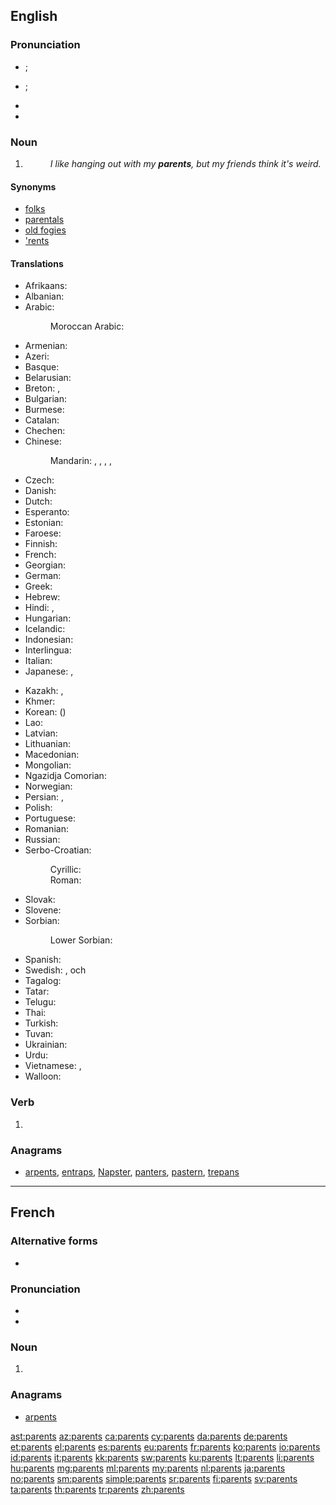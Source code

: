 ==English==

===Pronunciation===
* {{a|GenAm}} {{IPA|/ˈpɛɹənts/|/ˈpæɹənts/|lang=en}}; {{enPR|pârʹ-ənts|părʹ-ənts}}
* {{a|RP}} {{IPA|/ˈpɛəɹənts/|lang=en}}; {{enPR|pârʹ-ənts}}
* {{audio|en-us-parents.ogg|Audio (US)|lang=en}}
* {{audio|En-uk-parents.ogg|Audio (UK)|lang=en}}

===Noun===
{{head|en|plural}}

# {{plural of|parent|lang=en}}
#: ''I like hanging out with my '''parents''', but my friends think it's weird.''

====Synonyms====
* [[folks]]
* [[parentals]]
* [[old fogies]]
* [['rents]]

====Translations====
{{trans-top|one's mother and father}}
* Afrikaans: {{t|af|ouers|p}}
* Albanian: {{t|sq|prind|m-p|alt=prindër}}
* Arabic: {{t|ar|والدين|m-p|tr=wālidayn}} {{qualifier|dual}}
*: Moroccan Arabic: {{t|ary|والْدين|m|tr=wældin}}
* Armenian: {{t+|hy|ծնող|alt=ծնողներ|sc=Armn}}
* Azeri: {{t+|az|valideyn|p}}
* Basque: {{t+|eu|guraso}}
* Belarusian: {{t|be|бацька|m-p|tr=bacʹkí|alt=бацькі}}
* Breton: {{t+|br|tud|p}}, {{t+|br|kerent|p}}
* Bulgarian: {{t+|bg|родител|m-p|alt=роди́тели|sc=Cyrl}}
* Burmese: {{t+|my|မိဘ|tr=mi. ba.|sc=Mymr}}
* Catalan: {{t+|ca|pares|m-p}}
* Chechen: {{t-needed|ce}}
* Chinese:
*: Mandarin: {{t+|cmn|父母|tr=fùmǔ|sc=Hani}}, {{t+|cmn|爸媽|sc=Hani}}, {{t|cmn|爸妈|tr=bàmā|sc=Hani}}, {{t|cmn|雙親|sc=Hani}}, {{t+|cmn|双亲|tr=shuāngqīn|sc=Hani}}
* Czech: {{t|cs|rodiče|p}}
* Danish: {{t+|da|forældre|c-p}}
* Dutch: {{t+|nl|ouders|m-p}}
* Esperanto: {{t|eo|gepatroj|p}}
* Estonian: {{t|et|vanemad}}
* Faroese: {{t|fo|foreldur|n-p}}
* Finnish: {{t+|fi|vanhemmat|p}}
* French: {{t+|fr|parents|m-p}}
* Georgian: {{t|ka|მშობლები|sc=Geor}}
* German: {{t+|de|Eltern|m-p}}
* Greek: {{t+|el|γονέας|m-p|alt=γονείς|sc=Grek}}
* Hebrew: {{t|he|הורים|m-p}}
* Hindi: {{t|hi|माता-पिता|p|tr=mātā-pitā|sc=Deva}}, {{t|hi|मां-बाप|p|tr=mā̃-bāp|sc=Deva}}
* Hungarian: {{t+|hu|szülők|p}}
* Icelandic: {{t+|is|foreldrar|m-p}}
* Indonesian: {{t+|id|orangtua}}
* Interlingua: {{t|ia|parentes}}
* Italian: {{t+|it|genitori|m-p}}
* Japanese: {{t+|ja|両親|tr=りょうしん, ryōshin|sc=Jpan}}, {{t+|ja|父母|tr=ふぼ, fubo|sc=Jpan}}
{{trans-mid}}
* Kazakh: {{t+|kk|ата-ана|sc=Cyrl}}, {{t|kk|әке-шеше|sc=Cyrl}}
* Khmer: {{t|km|ឪពុកម្ដាយ|tr=əv puk mdaay|sc=Khmr}}
* Korean: {{t+|ko|부모|sc=Kore}} ({{t+|ko|父母|sc=Kore}})
* Lao: {{t|lo|ພໍ່ແມ່|tr=phöö mëë|sc=Laoo}}
* Latvian: {{t|lv|vecāki|m-p}}
* Lithuanian: {{t+|lt|tėvai|m-p}}
* Macedonian: {{t|mk|родител|m-p|alt=роди́тели|sc=Cyrl}}
* Mongolian: {{t|mn|эцэг эх|sc=Cyrl}}
* Ngazidja Comorian: {{t|zdj|wazee|c2}}
* Norwegian: {{t|no|foreldre|p}}
* Persian: {{t|fa|[[پدر]] [[و]] [[مادر]]|tr=pedar va mâdar|sc=fa-Arab}}, {{t+|fa|والدین|tr=vâlideyn|sc=fa-Arab}}
* Polish: {{t+|pl|rodzice|p}}
* Portuguese: {{t+|pt|pais}}
* Romanian: {{t+|ro|părinte|m-p|alt=părinți}}
* Russian: {{t+|ru|родитель|alt=родители|m-p|tr=rodíteli}}
* Serbo-Croatian:
*: Cyrillic: {{t|sh|родитељ|p|alt=родитељи}}
*: Roman: {{t+|sh|roditelj|p|alt=roditelji}}
* Slovak: {{t+|sk|rodič|m-p|alt=rodičia}}
* Slovene: {{t|sl|starš|m-p|alt=starši}}
* Sorbian:
*: Lower Sorbian: {{t|dsb|starjejšej|d}}
* Spanish: {{t+|es|padres|m-p}}
* Swedish: {{t+|sv|förälder|alt=föräldrar|p}}, {{t+|sv|mor}} och {{t+|sv|far}}
* Tagalog: {{t+|tl|magulang}}
* Tatar: {{t+|tt|ата-ана|sc=Cyrl}}
* Telugu: {{t+|te|తల్లిదండ్రులు|tr=tallidaNDrulu}}
* Thai: {{t|th|พ่อแม่|tr=pôr mâe|sc=Thai}}
* Turkish: {{t+|tr|ebeveyn}}
* Tuvan: {{t|tyv|ада-ие|tr=ada-ije}}
* Ukrainian: {{t+|uk|батько|p|tr=batʹký|alt=батьки}}
* Urdu: {{t|ur|ماں باپ|p|tr=mā̃ bāp|sc=ur-Arab}}
* Vietnamese: {{t+|vi|bố mẹ}}, {{t+|vi|cha mẹ}}
* Walloon: {{t+|wa|parints|m-p}}
{{trans-bottom}}

===Verb===
{{head|en|verb form}}

# {{en-third-person singular of|parent}}

===Anagrams===
* [[arpents#English|arpents]], [[entraps#English|entraps]], [[Napster#English|Napster]], [[panters#English|panters]], [[pastern#English|pastern]], [[trepans#English|trepans]]

----

==French==

===Alternative forms===
* {{qualifier|archaic}} {{l|fr|parens}}

===Pronunciation===
* {{audio|Fr-parents.ogg|Audio|lang=fr}}
* {{IPA|/paʁɔ̃/|lang=fr}}

===Noun===
{{head|fr|plural|g=m-p}}

# {{plural of|parent|lang=fr}}

===Anagrams===
* [[arpents#French|arpents]]

[[ast:parents]]
[[az:parents]]
[[ca:parents]]
[[cy:parents]]
[[da:parents]]
[[de:parents]]
[[et:parents]]
[[el:parents]]
[[es:parents]]
[[eu:parents]]
[[fr:parents]]
[[ko:parents]]
[[io:parents]]
[[id:parents]]
[[it:parents]]
[[kk:parents]]
[[sw:parents]]
[[ku:parents]]
[[lt:parents]]
[[li:parents]]
[[hu:parents]]
[[mg:parents]]
[[ml:parents]]
[[my:parents]]
[[nl:parents]]
[[ja:parents]]
[[no:parents]]
[[sm:parents]]
[[simple:parents]]
[[sr:parents]]
[[fi:parents]]
[[sv:parents]]
[[ta:parents]]
[[th:parents]]
[[tr:parents]]
[[zh:parents]]
